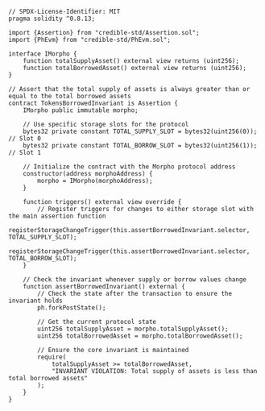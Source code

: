 ```solidity
// SPDX-License-Identifier: MIT
pragma solidity ^0.8.13;

import {Assertion} from "credible-std/Assertion.sol";
import {PhEvm} from "credible-std/PhEvm.sol";

interface IMorpho {
    function totalSupplyAsset() external view returns (uint256);
    function totalBorrowedAsset() external view returns (uint256);
}

// Assert that the total supply of assets is always greater than or equal to the total borrowed assets
contract TokensBorrowedInvariant is Assertion {
    IMorpho public immutable morpho;

    // Use specific storage slots for the protocol
    bytes32 private constant TOTAL_SUPPLY_SLOT = bytes32(uint256(0)); // Slot 0
    bytes32 private constant TOTAL_BORROW_SLOT = bytes32(uint256(1)); // Slot 1

    // Initialize the contract with the Morpho protocol address
    constructor(address morphoAddress) {
        morpho = IMorpho(morphoAddress);
    }

    function triggers() external view override {
        // Register triggers for changes to either storage slot with the main assertion function
        registerStorageChangeTrigger(this.assertBorrowedInvariant.selector, TOTAL_SUPPLY_SLOT);
        registerStorageChangeTrigger(this.assertBorrowedInvariant.selector, TOTAL_BORROW_SLOT);
    }

    // Check the invariant whenever supply or borrow values change
    function assertBorrowedInvariant() external {
        // Check the state after the transaction to ensure the invariant holds
        ph.forkPostState();

        // Get the current protocol state
        uint256 totalSupplyAsset = morpho.totalSupplyAsset();
        uint256 totalBorrowedAsset = morpho.totalBorrowedAsset();

        // Ensure the core invariant is maintained
        require(
            totalSupplyAsset >= totalBorrowedAsset,
            "INVARIANT VIOLATION: Total supply of assets is less than total borrowed assets"
        );
    }
}
```

